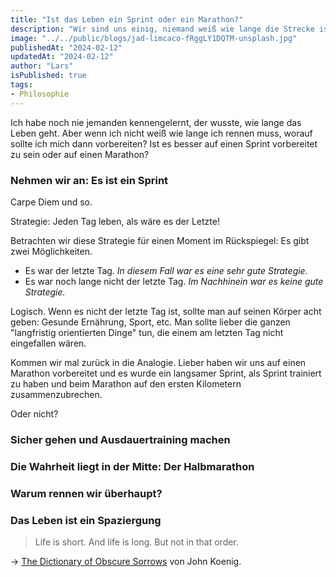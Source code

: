 ---
title: "Ist das Leben ein Sprint oder ein Marathon?"
description: "Wir sind uns einig, niemand weiß wie lange die Strecke ist. Aber auf welche Distanz sollte ich mich dann vorbereiten?"
image: "../../public/blogs/jad-limcaco-fRggLY1DQTM-unsplash.jpg"
publishedAt: "2024-02-12"
updatedAt: "2024-02-12"
author: "Lars"
isPublished: true
tags:
- Philosophie
---


Ich habe noch nie jemanden kennengelernt, der wusste, wie lange das Leben geht. 
Aber wenn ich nicht weiß wie lange ich rennen muss, worauf sollte ich mich dann vorbereiten?
Ist es besser auf einen Sprint vorbereitet zu sein oder auf einen Marathon?

### Nehmen wir an: Es ist ein Sprint

Carpe Diem und so.

Strategie: Jeden Tag leben, als wäre es der Letzte!

Betrachten wir diese Strategie für einen Moment im Rückspiegel:
Es gibt zwei Möglichkeiten.
- Es war der letzte Tag. _In diesem Fall war es eine sehr gute Strategie._
- Es war noch lange nicht der letzte Tag. _Im Nachhinein war es keine gute Strategie._

Logisch. Wenn es nicht der letzte Tag ist, sollte man auf seinen Körper acht geben: Gesunde Ernährung, Sport, etc.
Man sollte lieber die ganzen "langfristig orientierten Dinge" tun, die einem am letzten Tag nicht eingefallen wären.

Kommen wir mal zurück in die Analogie.
Lieber haben wir uns auf einen Marathon vorbereitet und es wurde ein langsamer Sprint, als Sprint trainiert zu haben und beim Marathon auf den ersten Kilometern zusammenzubrechen.

Oder nicht?

### Sicher gehen und Ausdauertraining machen

### Die Wahrheit liegt in der Mitte: Der Halbmarathon

### Warum rennen wir überhaupt?

### Das Leben ist ein Spaziergung



> Life is short. And life is long. But not in that order.

-> [The Dictionary of Obscure Sorrows](https://www.amazon.com/exec/obidos/ASIN/1501153641?tag=simonsayscom) von John Koenig.
